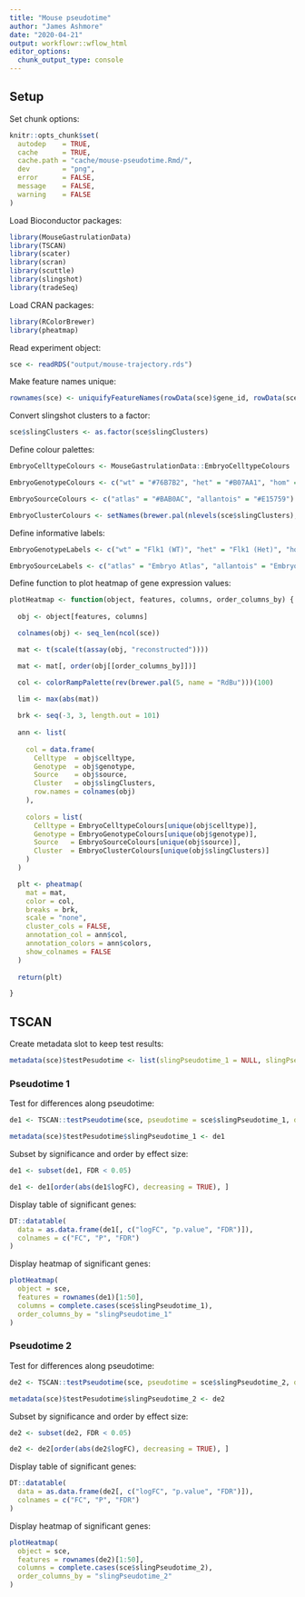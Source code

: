 ```yaml
---
title: "Mouse pseudotime"
author: "James Ashmore"
date: "2020-04-21"
output: workflowr::wflow_html
editor_options:
  chunk_output_type: console
---
```


## Setup

Set chunk options:

```r
knitr::opts_chunk$set(
  autodep    = TRUE,
  cache      = TRUE,
  cache.path = "cache/mouse-pseudotime.Rmd/",
  dev        = "png",
  error      = FALSE,
  message    = FALSE,
  warning    = FALSE
)
```

Load Bioconductor packages:

```r
library(MouseGastrulationData)
library(TSCAN)
library(scater)
library(scran)
library(scuttle)
library(slingshot)
library(tradeSeq)
```

Load CRAN packages:

```r
library(RColorBrewer)
library(pheatmap)
```

Read experiment object:

```r
sce <- readRDS("output/mouse-trajectory.rds")
```

Make feature names unique:

```r
rownames(sce) <- uniquifyFeatureNames(rowData(sce)$gene_id, rowData(sce)$gene_name)
```

Convert slingshot clusters to a factor:

```r
sce$slingClusters <- as.factor(sce$slingClusters)
```

Define colour palettes:

```r
EmbryoCelltypeColours <- MouseGastrulationData::EmbryoCelltypeColours

EmbryoGenotypeColours <- c("wt" = "#76B7B2", "het" = "#B07AA1", "hom" = "#EDC948")

EmbryoSourceColours <- c("atlas" = "#BAB0AC", "allantois" = "#E15759")

EmbryoClusterColours <- setNames(brewer.pal(nlevels(sce$slingClusters), name = "Set3"), levels(sce$slingClusters))
```

Define informative labels:

```r
EmbryoGenotypeLabels <- c("wt" = "Flk1 (WT)", "het" = "Flk1 (Het)", "hom" = "Flk1 (Hom)")

EmbryoSourceLabels <- c("atlas" = "Embryo Atlas", "allantois" = "Embryo Allantois")
```

Define function to plot heatmap of gene expression values:

```r
plotHeatmap <- function(object, features, columns, order_columns_by) {
  
  obj <- object[features, columns]

  colnames(obj) <- seq_len(ncol(sce))

  mat <- t(scale(t(assay(obj, "reconstructed"))))

  mat <- mat[, order(obj[[order_columns_by]])]

  col <- colorRampPalette(rev(brewer.pal(5, name = "RdBu")))(100)

  lim <- max(abs(mat))
  
  brk <- seq(-3, 3, length.out = 101)
  
  ann <- list(
    
    col = data.frame(
      Celltype  = obj$celltype,
      Genotype  = obj$genotype,
      Source    = obj$source,
      Cluster   = obj$slingClusters,
      row.names = colnames(obj)
    ),
    
    colors = list(
      Celltype = EmbryoCelltypeColours[unique(obj$celltype)],
      Genotype = EmbryoGenotypeColours[unique(obj$genotype)],
      Source   = EmbryoSourceColours[unique(obj$source)],
      Cluster  = EmbryoClusterColours[unique(obj$slingClusters)]
    )
  )

  plt <- pheatmap(
    mat = mat,
    color = col, 
    breaks = brk,
    scale = "none",
    cluster_cols = FALSE,
    annotation_col = ann$col,
    annotation_colors = ann$colors,
    show_colnames = FALSE
  )
  
  return(plt)

}
```

## TSCAN {.tabset}

Create metadata slot to keep test results:

```r
metadata(sce)$testPesudotime <- list(slingPseudotime_1 = NULL, slingPseudotime_2 = NULL)
```

### Pseudotime 1

Test for differences along pseudotime:

```r
de1 <- TSCAN::testPseudotime(sce, pseudotime = sce$slingPseudotime_1, df = 5, block = sce$batch)

metadata(sce)$testPesudotime$slingPseudotime_1 <- de1
```

Subset by significance and order by effect size:

```r
de1 <- subset(de1, FDR < 0.05)

de1 <- de1[order(abs(de1$logFC), decreasing = TRUE), ]
```

Display table of significant genes:

```r
DT::datatable(
  data = as.data.frame(de1[, c("logFC", "p.value", "FDR")]), 
  colnames = c("FC", "P", "FDR")
)
```

Display heatmap of significant genes:

```r
plotHeatmap(
  object = sce,
  features = rownames(de1)[1:50],
  columns = complete.cases(sce$slingPseudotime_1),
  order_columns_by = "slingPseudotime_1"
)
```

### Pseudotime 2

Test for differences along pseudotime:

```r
de2 <- TSCAN::testPseudotime(sce, pseudotime = sce$slingPseudotime_2, df = 3, block = sce$batch)

metadata(sce)$testPesudotime$slingPseudotime_2 <- de2
```

Subset by significance and order by effect size:

```r
de2 <- subset(de2, FDR < 0.05)

de2 <- de2[order(abs(de2$logFC), decreasing = TRUE), ]
```

Display table of significant genes:

```r
DT::datatable(
  data = as.data.frame(de2[, c("logFC", "p.value", "FDR")]), 
  colnames = c("FC", "P", "FDR")
)
```

Display heatmap of significant genes:

```r
plotHeatmap(
  object = sce,
  features = rownames(de2)[1:50],
  columns = complete.cases(sce$slingPseudotime_2),
  order_columns_by = "slingPseudotime_2"
)
```

<!-- ## Processing -->

<!-- Extract slingshot data from experiment object: -->

<!-- ```{r} -->
<!-- sds <- SlingshotDataSet(sce) -->
<!-- ``` -->

<!-- Reshape column data for plotting and visualization: -->

<!-- ```{r} -->
<!-- dat <- colData(sce) -->

<!-- dat <- cbind(cell = rownames(dat), dat) -->

<!-- ids <- grep("slingPseudotime", colnames(dat), invert = TRUE) -->

<!-- dat <- reshape2::melt(as.data.frame(dat), id.vars = ids, variable.name = "lineage", value.name = "pseudotime") -->

<!-- dat$lineage <- gsub("slingPseudotime_", "", dat$lineage) -->
<!-- ``` -->

<!-- Create function to plot heatmap of genes expression values ordered by pseudotime: -->

<!-- ```{r} -->
<!-- plotTimeGenes <- function(x, features, columns, order_columns_by) { -->

<!--   obj <- x[features, columns] -->

<!--   mat <- t(scale(t(assay(obj, "reconstructed")))) -->

<!--   mat <- mat[, order(obj[[order_columns_by]])] -->

<!--   col <- colorRampPalette(rev(brewer.pal(5, name = "RdBu")))(100) -->

<!--   lim <- max(abs(mat)) -->

<!--   brk <- seq(-5, 5, length.out = 101) -->

<!--   ann <- list( -->

<!--     col = data.frame( -->
<!--       Celltype  = obj$celltype, -->
<!--       Genotype  = obj$genotype, -->
<!--       Source    = obj$source, -->
<!--       Cluster   = obj$cluster, -->
<!--       row.names = colnames(obj) -->
<!--     ), -->

<!--     colors = list( -->
<!--       Celltype = EmbryoCelltypeColours[unique(obj$celltype)], -->
<!--       Genotype = EmbryoGenotypeColours[unique(obj$genotype)], -->
<!--       Source   = EmbryoSourceColours[unique(obj$source)], -->
<!--       Cluster  = EmbryoClusterColours[unique(obj$cluster)] -->
<!--     ) -->
<!--   ) -->

<!--   plt <- pheatmap( -->
<!--     mat = mat, -->
<!--     color = col,  -->
<!--     breaks = brk, -->
<!--     scale = "none", -->
<!--     cluster_cols = FALSE, -->
<!--     annotation_col = ann$col, -->
<!--     annotation_colors = ann$colors, -->
<!--     show_colnames = FALSE, -->
<!--   ) -->

<!--   return(plt) -->

<!-- } -->
<!-- ``` -->

<!-- ## Differential expression -->

<!-- Evaluate the optimal number of knots: -->

<!-- ```{r} -->
<!-- set.seed(1001001001) -->

<!-- aic <- evaluateK(counts = counts(sce), sds = SlingshotDataSet(sce)) -->
<!-- ``` -->


<!-- Identify 2000 most variable genes: -->

<!-- ```{r} -->
<!-- dec <- modelGeneVar(sce, block = sce$batch) -->

<!-- hvg <- getTopHVGs(dec, n = 2000) -->

<!-- idx <- which(rownames(sce) %in% hvg) -->
<!-- ``` -->

<!-- Fit the NB-GAM model to variable genes: -->

<!-- ```{r} -->
<!-- fit <- fitGAM( -->
<!--   sce, -->
<!--   conditions = sce$genotype, -->
<!--   nknots = aic -->
<!-- ) -->
<!-- ``` -->

<!-- ### Association test -->

<!-- Test whether average gene expression is associated with pseudotime: -->

<!-- ```{r} -->
<!-- res <- associationTest(fit, lineages = TRUE) -->
<!-- ``` -->

<!-- Identify genes associated with lineage 1 pseudotime: -->

<!-- ```{r} -->
<!-- de1 <- subset(res, p.adjust(pvalue_1, method = "fdr") < 0.05) -->

<!-- de1 <- de1[order(de1$waldStat_1, decreasing = TRUE), ] -->

<!-- DT::datatable(as.data.frame(de1)) -->
<!-- ``` -->

<!-- Identify genes associated with lineage 2 pseudotime: -->

<!-- ```{r} -->
<!-- de2 <- subset(res, p.adjust(pvalue_2, method = "fdr") < 0.05) -->

<!-- de2 <- de2[order(de2$waldStat_2, decreasing = TRUE), ] -->

<!-- DT::datatable(as.data.frame(de2)) -->
<!-- ``` -->

<!-- Save results table of significant genes for downstream analysis: -->

<!-- ```{r} -->
<!-- metadata(sce)$associationTest <- list(slingPseudotime_1 = de1, slingPseudotime_2 = de2) -->
<!-- ``` -->

<!-- Plot expression of 50 most significant genes associated with lineage 1 pseudotime: -->

<!-- ```{r fig.width = 14, fig.height = 9} -->
<!-- plotTimeGenes(sce, features = head(rownames(de1), n = 50), columns = complete.cases(sce$slingPseudotime_1), order_columns_by = "slingPseudotime_1") -->
<!-- ``` -->

<!-- Plot expression of 50 most significant genes associated with lineage 2 pseudotime: -->

<!-- ```{r fig.width = 14, fig.height = 9} -->
<!-- plotTimeGenes(sce, features = head(rownames(de2), n = 50), columns = complete.cases(sce$slingPseudotime_2), order_columns_by = "slingPseudotime_2") -->
<!-- ``` -->

<!-- ### Differential start vs end test -->

<!-- Identify differentially expressed genes between the start and end of a lineage: -->

<!-- ```{r} -->
<!-- res <- startVsEndTest(fit, lineages = TRUE) -->
<!-- ``` -->

<!-- Extract significant genes for lineage 1 pseudotime: -->

<!-- ```{r} -->
<!-- de1 <- subset(res, p.adjust(pvalue_lineage1, method = "fdr") < 0.05) -->

<!-- de1 <- de1[order(de1$waldStat_lineage1, decreasing = TRUE), ] -->

<!-- DT::datatable( -->
<!--   as.data.frame(de1), -->
<!--   extensions = "FixedColumns", -->
<!--   options = list(dom = 't', scrollX = TRUE, fixedColumns = TRUE) -->
<!-- ) -->
<!-- ``` -->

<!-- Extract significant genes for lineage 2 pseudotime: -->

<!-- ```{r} -->
<!-- de2 <- subset(res, p.adjust(pvalue_lineage2, method = "fdr") < 0.05) -->

<!-- de2 <- de2[order(de2$waldStat_lineage2, decreasing = TRUE), ] -->

<!-- DT::datatable(as.data.frame(de2)) -->
<!-- ``` -->

<!-- Save results table of significant genes for downstream analysis: -->

<!-- ```{r} -->
<!-- metadata(sce)$startVsEndTest <- list(slingPseudotime_1 = de1, slingPseudotime_2 = de2) -->
<!-- ``` -->

<!-- Plot expression of 50 most significant genes for lineage 1 pseudotime: -->

<!-- ```{r fig.width = 14, fig.height = 9} -->
<!-- plotTimeGenes(sce, features = head(rownames(de1), n = 50), columns = complete.cases(sce$slingPseudotime_1), order_columns_by = "slingPseudotime_1") -->
<!-- ``` -->

<!-- Plot expression of 50 most significant genes for lineage 2 pseudotime: -->

<!-- ```{r fig.width = 14, fig.height = 9} -->
<!-- plotTimeGenes(sce, features = head(rownames(de2), n = 50), columns = complete.cases(sce$slingPseudotime_2), order_columns_by = "slingPseudotime_2") -->
<!-- ``` -->

<!-- ### Differential end test -->

<!-- Test differential expression between end points of lineages of a trajectory: -->

<!-- ```{r} -->
<!-- res <- diffEndTest(fit) -->

<!-- res <- subset(res, p.adjust(pvalue, method = "fdr") < 0.05) -->

<!-- res <- res[order(res$waldStat, decreasing = TRUE), ] -->

<!-- DT::datatable(as.data.frame(res)) -->
<!-- ``` -->

<!-- Save results table of significant genes for downstream analysis: -->

<!-- ```{r} -->
<!-- metadata(sce)$diffEndTest <- res -->
<!-- ``` -->

<!-- Plot expression of 15 most significant genes (cells coloured by lineage): -->

<!-- ```{r fig.width = 14, fig.height = 9} -->
<!-- ids <- head(rownames(res), n = 15) -->

<!-- plt <- lapply(ids, function(gene) { -->

<!--   dat$expression <- assay(sce, "reconstructed")[gene, dat$cell] -->

<!--   ggplot(dat, aes(pseudotime, expression, group = lineage, colour = lineage)) +  -->
<!--     geom_point() +  -->
<!--     scale_colour_brewer(palette = "Set1") +  -->
<!--     geom_smooth(colour = "black", method = "loess") +  -->
<!--     labs(title = gene, x = "Pseudotime", y = "Expression", colour = "Lineage") +  -->
<!--     theme_bw() +  -->
<!--     theme(aspect.ratio = 1) -->

<!-- }) -->

<!-- patchwork::wrap_plots(plt, nrow = 3, ncol = 5, guides = "collect") & theme(legend.position = 'bottom') -->
<!-- ``` -->

<!-- Plot expression of 15 most significant genes (cells coloured by genotype): -->

<!-- ```{r fig.width = 14, fig.height = 9} -->
<!-- ids <- head(rownames(res), n = 15) -->

<!-- plt <- lapply(ids, function(gene) { -->

<!--   dat$expression <- assay(sce, "reconstructed")[gene, dat$cell] -->

<!--   ggplot(dat, aes(pseudotime, expression, group = lineage, colour = genotype)) +  -->
<!--     geom_point() +  -->
<!--     scale_colour_manual(values = EmbryoGenotypeColours, labels = EmbryoGenotypeLabels) +  -->
<!--     geom_smooth(colour = "black", method = "loess") +  -->
<!--     labs(title = gene, x = "Pseudotime", y = "Expression", colour = "Genotype") +  -->
<!--     theme_bw() +  -->
<!--     theme(aspect.ratio = 1) -->

<!-- }) -->

<!-- patchwork::wrap_plots(plt, nrow = 3, ncol = 5, guides = "collect") & theme(legend.position = 'bottom') -->
<!-- ``` -->

<!-- Plot expression of 15 most significant genes (cells coloured by celltype): -->

<!-- ```{r fig.width = 14, fig.height = 9} -->
<!-- ids <- head(rownames(res), n = 15) -->

<!-- plt <- lapply(ids, function(gene) { -->

<!--   dat$expression <- assay(sce, "reconstructed")[gene, dat$cell] -->

<!--   ggplot(dat, aes(pseudotime, expression, group = lineage, colour = celltype)) +  -->
<!--     geom_point() +  -->
<!--     scale_colour_manual(values = EmbryoCelltypeColours) +  -->
<!--     geom_smooth(colour = "black", method = "loess") +  -->
<!--     labs(title = gene, x = "Pseudotime", y = "Expression", colour = "Celltype") +  -->
<!--     theme_bw() +  -->
<!--     theme(aspect.ratio = 1) -->

<!-- }) -->

<!-- patchwork::wrap_plots(plt, nrow = 3, ncol = 5, guides = "collect") & theme(legend.position = 'bottom') -->
<!-- ``` -->

<!-- Plot expression of 15 most significant genes (cells coloured by cluster): -->

<!-- ```{r fig.width = 14, fig.height = 9} -->
<!-- ids <- head(rownames(res), n = 15) -->

<!-- plt <- lapply(ids, function(gene) { -->

<!--   dat$expression <- assay(sce, "reconstructed")[gene, dat$cell] -->

<!--   ggplot(dat, aes(pseudotime, expression, group = lineage, colour = cluster)) +  -->
<!--     geom_point() +  -->
<!--     scale_colour_manual(values = EmbryoClusterColours) +  -->
<!--     geom_smooth(colour = "black", method = "loess") +  -->
<!--     labs(title = gene, x = "Pseudotime", y = "Expression", colour = "Cluster") +  -->
<!--     theme_bw() +  -->
<!--     theme(aspect.ratio = 1) -->

<!-- }) -->

<!-- patchwork::wrap_plots(plt, nrow = 3, ncol = 5, guides = "collect") & theme(legend.position = 'bottom') -->
<!-- ``` -->

<!-- Plot expression of 15 most significant genes (cells coloured by source): -->

<!-- ```{r fig.width = 14, fig.height = 9} -->
<!-- ids <- head(rownames(res), n = 15) -->

<!-- plt <- lapply(ids, function(gene) { -->

<!--   dat$expression <- assay(sce, "reconstructed")[gene, dat$cell] -->

<!--   ggplot(dat, aes(pseudotime, expression, group = lineage, colour = source)) +  -->
<!--     geom_point() +  -->
<!--     scale_colour_manual(values = EmbryoSourceColours, labels = EmbryoSourceLabels) +  -->
<!--     geom_smooth(colour = "black", method = "loess") +  -->
<!--     labs(title = gene, x = "Pseudotime", y = "Expression", colour = "Source") +  -->
<!--     theme_bw() +  -->
<!--     theme(aspect.ratio = 1) -->

<!-- }) -->

<!-- patchwork::wrap_plots(plt, nrow = 3, ncol = 5, guides = "collect") & theme(legend.position = 'bottom') -->
<!-- ``` -->

<!-- ### Differential pattern test -->

<!-- Test differences in expression patterns between lineages: -->

<!-- ```{r} -->
<!-- res <- patternTest(fit) -->

<!-- res <- subset(res, p.adjust(pvalue, method = "fdr") < 0.05) -->

<!-- res <- res[order(res$waldStat, decreasing = TRUE), ] -->

<!-- DT::datatable(as.data.frame(res)) -->
<!-- ``` -->

<!-- Save results table of significant genes for downstream analysis: -->

<!-- ```{r} -->
<!-- metadata(sce)$patternTest <- res -->
<!-- ``` -->

<!-- Plot expression of 15 most significant genes (cells coloured by lineage): -->

<!-- ```{r fig.width = 14, fig.height = 9} -->
<!-- ids <- head(rownames(res), n = 15) -->

<!-- plt <- lapply(ids, function(gene) { -->

<!--   dat$expression <- assay(sce, "reconstructed")[gene, dat$cell] -->

<!--   ggplot(dat, aes(pseudotime, expression, group = lineage, colour = lineage)) +  -->
<!--     geom_point() +  -->
<!--     scale_colour_brewer(palette = "Set1") +  -->
<!--     geom_smooth(colour = "black", method = "loess") +  -->
<!--     labs(title = gene, x = "Pseudotime", y = "Expression", colour = "Lineage") +  -->
<!--     theme_bw() +  -->
<!--     theme(aspect.ratio = 1) -->

<!-- }) -->

<!-- patchwork::wrap_plots(plt, nrow = 3, ncol = 5, guides = "collect") & theme(legend.position = 'bottom') -->
<!-- ``` -->

<!-- Plot expression of 15 most significant genes (cells coloured by genotype): -->

<!-- ```{r fig.width = 14, fig.height = 9} -->
<!-- ids <- head(rownames(res), n = 15) -->

<!-- plt <- lapply(ids, function(gene) { -->

<!--   dat$expression <- assay(sce, "reconstructed")[gene, dat$cell] -->

<!--   ggplot(dat, aes(pseudotime, expression, group = lineage, colour = genotype)) +  -->
<!--     geom_point() +  -->
<!--     scale_colour_manual(values = EmbryoGenotypeColours, labels = EmbryoGenotypeLabels) +  -->
<!--     geom_smooth(colour = "black", method = "loess") +  -->
<!--     labs(title = gene, x = "Pseudotime", y = "Expression", colour = "Genotype") +  -->
<!--     theme_bw() +  -->
<!--     theme(aspect.ratio = 1) -->

<!-- }) -->

<!-- patchwork::wrap_plots(plt, nrow = 3, ncol = 5, guides = "collect") & theme(legend.position = 'bottom') -->
<!-- ``` -->

<!-- Plot expression of 15 most significant genes (cells coloured by celltype): -->

<!-- ```{r fig.width = 14, fig.height = 9} -->
<!-- ids <- head(rownames(res), n = 15) -->

<!-- plt <- lapply(ids, function(gene) { -->

<!--   dat$expression <- assay(sce, "reconstructed")[gene, dat$cell] -->

<!--   ggplot(dat, aes(pseudotime, expression, group = lineage, colour = celltype)) +  -->
<!--     geom_point() +  -->
<!--     scale_colour_manual(values = EmbryoCelltypeColours) +  -->
<!--     geom_smooth(colour = "black", method = "loess") +  -->
<!--     labs(title = gene, x = "Pseudotime", y = "Expression", colour = "Celltype") +  -->
<!--     theme_bw() +  -->
<!--     theme(aspect.ratio = 1) -->

<!-- }) -->

<!-- patchwork::wrap_plots(plt, nrow = 3, ncol = 5, guides = "collect") & theme(legend.position = 'bottom') -->
<!-- ``` -->

<!-- Plot expression of 15 most significant genes (cells coloured by cluster): -->

<!-- ```{r fig.width = 14, fig.height = 9} -->
<!-- ids <- head(rownames(res), n = 15) -->

<!-- plt <- lapply(ids, function(gene) { -->

<!--   dat$expression <- assay(sce, "reconstructed")[gene, dat$cell] -->

<!--   ggplot(dat, aes(pseudotime, expression, group = lineage, colour = cluster)) +  -->
<!--     geom_point() +  -->
<!--     scale_colour_manual(values = EmbryoClusterColours) +  -->
<!--     geom_smooth(colour = "black", method = "loess") +  -->
<!--     labs(title = gene, x = "Pseudotime", y = "Expression", colour = "Cluster") +  -->
<!--     theme_bw() +  -->
<!--     theme(aspect.ratio = 1) -->

<!-- }) -->

<!-- patchwork::wrap_plots(plt, nrow = 3, ncol = 5, guides = "collect") & theme(legend.position = 'bottom') -->
<!-- ``` -->

<!-- Plot expression of 15 most significant genes (cells coloured by source): -->

<!-- ```{r fig.width = 14, fig.height = 9} -->
<!-- ids <- head(rownames(res), n = 15) -->

<!-- plt <- lapply(ids, function(gene) { -->

<!--   dat$expression <- assay(sce, "reconstructed")[gene, dat$cell] -->

<!--   ggplot(dat, aes(pseudotime, expression, group = lineage, colour = source)) +  -->
<!--     geom_point() +  -->
<!--     scale_colour_manual(values = EmbryoSourceColours, labels = EmbryoSourceLabels) +  -->
<!--     geom_smooth(colour = "black", method = "loess") +  -->
<!--     labs(title = gene, x = "Pseudotime", y = "Expression", colour = "Source") +  -->
<!--     theme_bw() +  -->
<!--     theme(aspect.ratio = 1) -->

<!-- }) -->

<!-- patchwork::wrap_plots(plt, nrow = 3, ncol = 5, guides = "collect") & theme(legend.position = 'bottom') -->
<!-- ``` -->

<!-- ### earlyDETest -->

<!-- Visualise the placement of the knots generated by the linear model: -->

<!-- ```{r} -->
<!-- plotGeneCount(curve = sds, clusters = sce$cluster, models = fit) -->
<!-- ``` -->

<!-- Test differences in expression around the seperation of lineages: -->

<!-- ```{r} -->
<!-- res <- earlyDETest(fit, knots = c(1, 3)) -->

<!-- res <- subset(res, p.adjust(pvalue, method = "fdr") < 0.05) -->

<!-- res <- res[order(res$waldStat, decreasing = TRUE), ] -->

<!-- DT::datatable(as.data.frame(res)) -->
<!-- ``` -->

<!-- Save results table of significant genes for downstream analysis: -->

<!-- ```{r} -->
<!-- metadata(sce)$earlyDETest <- res -->
<!-- ``` -->

<!-- Plot expression of 15 most significant genes (cells coloured by lineage): -->

<!-- ```{r fig.width = 14, fig.height = 9} -->
<!-- ids <- head(rownames(res), n = 15) -->

<!-- plt <- lapply(ids, function(gene) { -->

<!--   dat$expression <- assay(sce, "reconstructed")[gene, dat$cell] -->

<!--   ggplot(dat, aes(pseudotime, expression, group = lineage, colour = lineage)) +  -->
<!--     geom_point() +  -->
<!--     scale_colour_brewer(palette = "Set1") +  -->
<!--     geom_smooth(colour = "black", method = "loess") +  -->
<!--     labs(title = gene, x = "Pseudotime", y = "Expression", colour = "Lineage") +  -->
<!--     theme_bw() +  -->
<!--     theme(aspect.ratio = 1) -->

<!-- }) -->

<!-- patchwork::wrap_plots(plt, nrow = 3, ncol = 5, guides = "collect") & theme(legend.position = 'bottom') -->
<!-- ``` -->

<!-- Plot expression of 15 most significant genes (cells coloured by genotype): -->

<!-- ```{r fig.width = 14, fig.height = 9} -->
<!-- ids <- head(rownames(res), n = 15) -->

<!-- plt <- lapply(ids, function(gene) { -->

<!--   dat$expression <- assay(sce, "reconstructed")[gene, dat$cell] -->

<!--   ggplot(dat, aes(pseudotime, expression, group = lineage, colour = genotype)) +  -->
<!--     geom_point() +  -->
<!--     scale_colour_manual(values = EmbryoGenotypeColours, labels = EmbryoGenotypeLabels) +  -->
<!--     geom_smooth(colour = "black", method = "loess") +  -->
<!--     labs(title = gene, x = "Pseudotime", y = "Expression", colour = "Genotype") +  -->
<!--     theme_bw() +  -->
<!--     theme(aspect.ratio = 1) -->

<!-- }) -->

<!-- patchwork::wrap_plots(plt, nrow = 3, ncol = 5, guides = "collect") & theme(legend.position = 'bottom') -->
<!-- ``` -->

<!-- Plot expression of 15 most significant genes (cells coloured by celltype): -->

<!-- ```{r fig.width = 14, fig.height = 9} -->
<!-- ids <- head(rownames(res), n = 15) -->

<!-- plt <- lapply(ids, function(gene) { -->

<!--   dat$expression <- assay(sce, "reconstructed")[gene, dat$cell] -->

<!--   ggplot(dat, aes(pseudotime, expression, group = lineage, colour = celltype)) +  -->
<!--     geom_point() +  -->
<!--     scale_colour_manual(values = EmbryoCelltypeColours) +  -->
<!--     geom_smooth(colour = "black", method = "loess") +  -->
<!--     labs(title = gene, x = "Pseudotime", y = "Expression", colour = "Celltype") +  -->
<!--     theme_bw() +  -->
<!--     theme(aspect.ratio = 1) -->

<!-- }) -->

<!-- patchwork::wrap_plots(plt, nrow = 3, ncol = 5, guides = "collect") & theme(legend.position = 'bottom') -->
<!-- ``` -->

<!-- Plot expression of 15 most significant genes (cells coloured by cluster): -->

<!-- ```{r fig.width = 14, fig.height = 9} -->
<!-- ids <- head(rownames(res), n = 15) -->

<!-- plt <- lapply(ids, function(gene) { -->

<!--   dat$expression <- assay(sce, "reconstructed")[gene, dat$cell] -->

<!--   ggplot(dat, aes(pseudotime, expression, group = lineage, colour = cluster)) +  -->
<!--     geom_point() +  -->
<!--     scale_colour_manual(values = EmbryoClusterColours) +  -->
<!--     geom_smooth(colour = "black", method = "loess") +  -->
<!--     labs(title = gene, x = "Pseudotime", y = "Expression", colour = "Cluster") +  -->
<!--     theme_bw() +  -->
<!--     theme(aspect.ratio = 1) -->

<!-- }) -->

<!-- patchwork::wrap_plots(plt, nrow = 3, ncol = 5, guides = "collect") & theme(legend.position = 'bottom') -->
<!-- ``` -->

<!-- Plot expression of 15 most significant genes (cells coloured by source): -->

<!-- ```{r fig.width = 14, fig.height = 9} -->
<!-- ids <- head(rownames(res), n = 15) -->

<!-- plt <- lapply(ids, function(gene) { -->

<!--   dat$expression <- assay(sce, "reconstructed")[gene, dat$cell] -->

<!--   ggplot(dat, aes(pseudotime, expression, group = lineage, colour = source)) +  -->
<!--     geom_point() +  -->
<!--     scale_colour_manual(values = EmbryoSourceColours, labels = EmbryoSourceLabels) +  -->
<!--     geom_smooth(colour = "black", method = "loess") +  -->
<!--     labs(title = gene, x = "Pseudotime", y = "Expression", colour = "Source") +  -->
<!--     theme_bw() +  -->
<!--     theme(aspect.ratio = 1) -->

<!-- }) -->

<!-- patchwork::wrap_plots(plt, nrow = 3, ncol = 5, guides = "collect") & theme(legend.position = 'bottom') -->
<!-- ``` -->

<!-- ## Summary -->

<!-- Save experiment object with tradeSeq results: -->

<!-- ```{r} -->
<!-- saveRDS(sce, file = "data/04-differential-analysis.rds") -->
<!-- ``` -->

<!-- Print session information: -->

<!-- ```{r} -->
<!-- sessionInfo() -->
<!-- ``` -->
